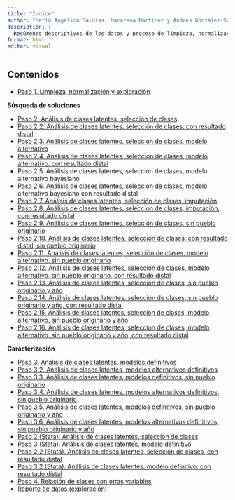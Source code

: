 ```yaml
---
title: "Índice"
author: "María Angélica Saldías, Macarena Martínez y Andrés González-Santa Cruz"
description: |
  Resúmenes descriptivos de los datos y proceso de limpieza, normalización y análisis de datos sobre casos enmarcados en la Ley 21.030
format: html
editor: visual
---
```


## Contenidos

-   [Paso 1. Limpieza, normalización y exploración](Paso1.html)

**Búsqueda de soluciones**

-   [Paso 2. Análisis de clases latentes, selección de clases](Paso2.html)
-   [Paso 2.2. Análisis de clases latentes, selección de clases, con resultado distal](Paso22.html)
-   [Paso 2.3. Análisis de clases latentes, selección de clases, modelo alternativo](Paso23.html)
-   [Paso 2.4. Análisis de clases latentes, selección de clases, modelo alternativo, con resultado distal](Paso24.html)
-   Paso 2.5. Análisis de clases latentes, selección de clases, modelo alternativo bayesiano
-   Paso 2.6. Análisis de clases latentes, selección de clases, modelo alternativo bayesiano con resultado distal
-   [Paso 2.7. Análisis de clases latentes, selección de clases, imputación](Paso27.html)
-   [Paso 2.8. Análisis de clases latentes, selección de clases, imputación, con resultado distal](Paso28.html)
-   [Paso 2.9. Análisis de clases latentes, selección de clases, sin pueblo originario](Paso29.html)
-   [Paso 2.10. Análisis de clases latentes, selección de clases, con resultado distal, sin pueblo originario](Paso210.html)
-   [Paso 2.11. Análisis de clases latentes, selección de clases, modelo alternativo, sin pueblo originario](Paso211.html)
-   [Paso 2.12. Análisis de clases latentes, selección de clases, modelo alternativo, sin pueblo originario, con resultado distal](Paso212.html)
-   [Paso 2.13. Análisis de clases latentes, selección de clases, sin pueblo originario y año](Paso213.html)
-   [Paso 2.14. Análisis de clases latentes, selección de clases, sin pueblo originario y año, con resultado distal](Paso214.html)
-   [Paso 2.15. Análisis de clases latentes, selección de clases, modelo alternativo, sin pueblo originario y año](Paso215.html)
-   [Paso 2.16. Análisis de clases latentes, selección de clases, modelo alternativo, sin pueblo originario y año, con resultado distal](Paso216.html)

**Caracterización**

-   [Paso 3. Análisis de clases latentes, modelos definitivos](Paso3.html)
-   [Paso 3.2. Análisis de clases latentes, modelos alternativos definitivos](Paso32.html)
-   [Paso 3.3. Análisis de clases latentes, modelos definitivos, sin pueblo originario](Paso33.html)
-   [Paso 3.4. Análisis de clases latentes, modelos alternativos definitivos, sin pueblo originario](Paso34.html)
-   [Paso 3.5. Análisis de clases latentes, modelos definitivos, sin pueblo originario y año](Paso35.html)
-   [Paso 3.6. Análisis de clases latentes, modelos alternativos definitivos, sin pueblo originario y año](Paso36.html)
-   [Paso 2 (Stata). Análisis de clases latentes, selección de clases](lca_step1_corr_apr23.html)
-   [Paso 3 (Stata). Análisis de clases latentes, modelo definitivo](lca_step2_corr_apr23.html)
-   [Paso 2.2 (Stata). Análisis de clases latentes, selección de clases, con resultado distal](lca_step3_corr_apr23.html)
-   [Paso 3.2 (Stata). Análisis de clases latentes, modelo definitivo, con resultado distal](lca_step4_corr_apr23.html)
-   [Paso 4. Relación de clases con otras variables](Paso4.html)
-   [Reporte de datos (exploración)](report.html)
